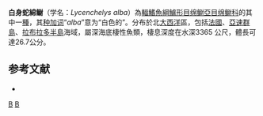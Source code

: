 {{Speciesbox
| status = NE
| status_system = IUCN3.1
| Taxon = Lycenchelys alba
| authority = [[Vaillant|Vaillant]], 1888
| synonyms = *''Lycenchelys albus''<br /><small>Vaillant, 1888</small>
*''Lycenchelys labradorensis''<br /><small>Geistdoerfer''<br />Hureau & Rannou, 1970</small>
*''Lycodes albus''<br /><small>Vaillant, 1888</small>
}}

'''白身蛇綿鳚'''（学名：''Lycenchelys alba''）為[[輻鰭魚綱|輻鰭魚綱]][[鱸形目|鱸形目]][[绵鳚亞目|绵鳚亞目]][[绵鳚科|绵鳚科]]的其中一[[種|種]]，其[[种加词|种加词]]“''alba''”意为“白色的”。分布於北[[大西洋|大西洋]]區，包括[[法國|法國]]、[[亞速群島|亞速群島]]、[[拉布拉多半島|拉布拉多半島]]海域，屬深海底棲性魚類，棲息深度在水深3365 公尺，體長可達26.7公分。

==参考文献==
*{{FishBase_species|genus=Lycenchelys|species=alba|year=2011|month=12}}

{{Taxonbar|from=Q1097210}}

[[Category:蛇綿鳚属|B]]
[[Category:_1888年描述的鱼类|B]]


{{鱸形目小作品}}